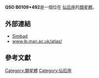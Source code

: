 {{Galaxy
  | name = [[QSO|QSO]] B0109+492
  | image =
  | epoch = [[J2000|J2000]]
  | ra = {{RA|01|12|01.5}}<ref name="ned">{{cite web
  | title=NASA/IPAC Extragalactic Database
  | work=Results for QSO B0109+492
  | url=http://nedwww.ipac.caltech.edu/
  | accessdate=2006-10-26
  | archive-date=2011-05-14
  | archive-url=https://web.archive.org/web/20110514100451/http://nedwww.ipac.caltech.edu/
  | dead-url=no
  }}</ref>
  | dec = {{DEC|+49|28|34}}<ref name="ned" />
  | constellation name = [[仙后座|仙后座]]
  | z = 0.067013 ± 0 [[kilometer|km]]/[[second|s]]<ref name="ned" />
  | type = E<ref name="ned" />
  | dist_ly = 2834,98272 [[ly|ly]] (869.2 [[kpc|kpc]]) 
  | appmag_v = 15.6
  | size_v = 0.44´X0.34´
  | notes = First quasar discovered
  | names = [[ASB|ASB]] 3 , [[LEDA|LEDA]] 4310 , [[4C|4C]] 49.04 , [[3C星表|3C]] 35
}}

'''QSO B0109+492 '''是一個位在 [[仙后座|仙后座]]的[[類星體|類星體]]。
== 外部連結 ==
* [http://simbad.u-strasbg.fr/simbad/sim-id?protocol=html&Ident=QSO+B0109%2B492&NbIdent=1&Radius=2&Radius.unit=arcmin&submit=submit+id Simbad]{{Wayback|url=http://simbad.u-strasbg.fr/simbad/sim-id?protocol=html&Ident=QSO+B0109%2B492&NbIdent=1&Radius=2&Radius.unit=arcmin&submit=submit+id |date=20160317114654 }}
* [http://www.jb.man.ac.uk/atlas/object/3C35.html www.jb.man.ac.uk/atlas/]{{Wayback|url=http://www.jb.man.ac.uk/atlas/object/3C35.html |date=20080508233318 }}
== 參考文獻 ==

{{reflist}}

{{类星体小作品}}

[[Category:類星體|Category:類星體]]
[[Category:仙后座|Category:仙后座]]